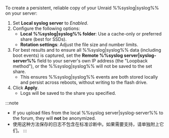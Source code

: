 To create a persistent, reliable copy of your Unraid %%syslog|syslog%% on your server:

1. Set **Local syslog server** to *Enabled*.
2. Configure the following options:
   - **Local %%syslog|syslog%% folder**: Use a cache-only or preferred share (best for SSDs).
   - **Rotation settings**: Adjust the file size and number limits.
3. For best results and to ensure all %%syslog|syslog%% data (including boot events) is captured, set the **Remote %%syslog server|syslog-server%%** field to your server's own IP address (the "Loopback method"), or the %%syslog|syslog%% will not be saved to the set share.
   - This ensures %%syslog|syslog%% events are both stored locally and persist across reboots, without writing to the flash drive.
4. Click **Apply**.
   - Logs will be saved to the share you specified.

:::note

- If you upload files from the local %%syslog server|syslog-server%% to the forum, they will **not** be anonymized.
- 使用这种方法保存的日志不包含在标准诊断中。如果需要支持，请单独附上它们。
  :::
